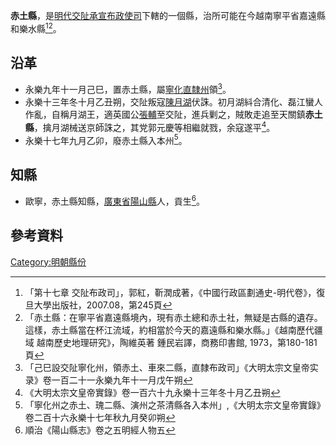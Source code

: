 {{About|明代交阯的赤土縣|[[資治通鑒|資治通鑒]][[胡三省|胡三省]]注[[南秦州|南秦州]][[武階郡|武階郡]]的赤土縣|赤萬縣}}
'''赤土縣'''，是[[明代|明代]][[交阯承宣布政使司|交阯承宣布政使司]]下轄的一個縣，治所可能在今越南寧平省嘉遠縣和樂水縣<ref>「第十七章 交阯布政司」，郭紅，靳潤成著，《中國行政區劃通史-明代卷》，復旦大學出版社，2007.08，第245頁</ref><ref>「赤土縣：在寧平省嘉遠縣境內，現有赤土總和赤土社，無疑是古縣的遺存。這樣，赤土縣當在杯江流域，約相當於今天的嘉遠縣和樂水縣。」《越南歷代疆域 越南歷史地理研究》，陶維英著 鍾民岩譯，商務印書館, 1973，第180-181頁</ref>。
== 沿革 ==
* 永樂九年十一月己巳，置赤土縣，屬[[寧化直隸州|寧化直隸州]]領<ref>「己巳設交阯寧化州，領赤土、車來二縣，直隸布政司」《大明太宗文皇帝实录》卷一百二十一永樂九年十一月戊午朔</ref>。
* 永樂十三年冬十月乙丑朔，交阯叛寇[[陳月湖|陳月湖]]伏誅。初月湖紏合清化、磊江蠻人作亂，自稱月湖王，適英國公[[張輔|張輔]]至交阯，進兵剿之，賊敗走追至天關鎮'''赤土縣'''，擒月湖械送京師誅之，其党郭元慶等相繼就戮，余寇遂平<ref>《大明太宗文皇帝實錄》卷一百六十九永樂十三年冬十月乙丑朔</ref>。
* 永樂十七年九月乙卯，廢赤土縣入本州<ref>「寧化州之赤土、瑰二縣、演州之茶清縣各入本州」,《大明太宗文皇帝實錄》卷二百十六永樂十七年秋九月癸卯朔</ref>。
== 知縣 ==
* 歐寧，赤土縣知縣，[[廣東省|廣東省]][[陽山縣|陽山縣]]人，貢生<ref>順治《陽山縣志》卷之五明經人物五</ref>。
== 參考資料 ==
{{reflist}}
{{交阯承宣布政使司行政區劃}}
[[Category:明朝縣份|Category:明朝縣份]]